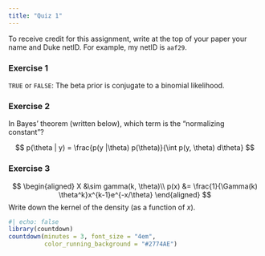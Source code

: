 ```yaml
---
title: "Quiz 1"
---
```


To receive credit for this assignment, write at the top of your paper your name and Duke netID. For example, my netID is `aaf29`.

### Exercise 1

`TRUE` or `FALSE`: The beta prior is conjugate to a binomial likelihood.

### Exercise 2

In Bayes' theorem (written below), which term is the "normalizing constant"?

$$
p(\theta | y) = \frac{p(y |\theta) p(\theta)}{\int p(y, \theta) d\theta}
$$

### Exercise 3

$$
\begin{aligned}
X &\sim gamma(k, \theta)\\
p(x) &= \frac{1}{\Gamma(k) \theta^k}x^{k-1}e^{-x/\theta}
\end{aligned}
$$
Write down the kernel of the density (as a function of $x$).

```r
#| echo: false
library(countdown)
countdown(minutes = 3, font_size = "4em",
          color_running_background = "#2774AE")
```

